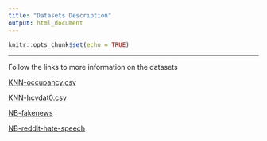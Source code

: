 ```yaml
---
title: "Datasets Description"
output: html_document
---
```


```r
knitr::opts_chunk$set(echo = TRUE)
```
---

Follow the links to more information on the datasets

[KNN-occupancy.csv](https://archive.ics.uci.edu/ml/datasets/Occupancy+Detection+)

[KNN-hcvdat0.csv](https://archive.ics.uci.edu/ml/datasets/HCV+data)

[NB-fakenews](https://www.kaggle.com/c/fake-news/data?select=train.csv)

[NB-reddit-hate-speech](https://github.com/jing-qian/A-Benchmark-Dataset-for-Learning-to-Intervene-in-Online-Hate-Speech)
